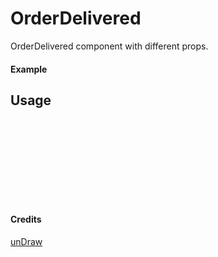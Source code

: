 
<Meta of={OrderDelivered} title="unDraw/OrderDelivered" />

# OrderDelivered

OrderDelivered component with different props.

#### Example

<Canvas of={OrderDelivered.Primary} />

## Usage

```ts
import { OrderDelivered } from "yadl-ui";

const Example = () => {
  return (
      <OrderDelivered />
  );
};

export default Example;
```

#### Credits
[unDraw](https://undraw.co/illustrations)
